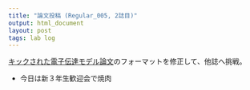 ```yaml
---
title: "論文投稿 (Regular_005, 2誌目)"
output: html_document
layout: post
tags: lab log
---
```


[キックされた電子伝達モデル論文](https://keachmurakami.github.io/2017/07/30/pub_etr_model.html)のフォーマットを修正して、他誌へ挑戦。

- 今日は新３年生歓迎会で焼肉
